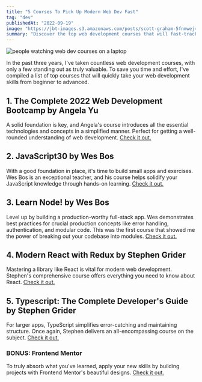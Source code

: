 ```yaml
---
title: "5 Courses To Pick Up Modern Web Dev Fast"
tag: "dev"
publishedAt: "2022-09-19"
image: "https://jbt-images.s3.amazonaws.com/posts/scott-graham-5fnmwej4taa-unsplash.jpeg"
summary: "Discover the top web development courses that will fast-track your skills from beginner to advanced. Learn from exceptional teachers and engage in hands-on projects to truly master web development."
---
```


<Image
  src="https://jbt-images.s3.amazonaws.com/posts/scott-graham-5fnmwej4taa-unsplash.jpeg"
  alt="people watching web dev courses on a laptop"
/>

In the past three years, I've taken countless web development courses, with only a few standing out as truly valuable. To save you time and effort, I've compiled a list of top courses that will quickly take your web development skills from beginner to advanced.

## 1. The Complete 2022 Web Development Bootcamp by Angela Yu

A solid foundation is key, and Angela's course introduces all the essential technologies and concepts in a simplified manner. Perfect for getting a well-rounded understanding of web development. [Check it out.](https://www.udemy.com/course/the-complete-web-development-bootcamp/?couponCode=PLOYALTY0923)

## 2. JavaScript30 by Wes Bos

With a good foundation in place, it's time to build small apps and exercises. Wes Bos is an exceptional teacher, and his course helps solidify your JavaScript knowledge through hands-on learning. [Check it out.](https://javascript30.com/)

## 3. Learn Node! by Wes Bos

Level up by building a production-worthy full-stack app. Wes demonstrates best practices for crucial production concepts like error handling, authentication, and modular code. This was the first course that showed me the power of breaking out your codebase into modules. [Check it out.](https://learnnode.com/)

## 4. Modern React with Redux by Stephen Grider

Mastering a library like React is vital for modern web development. Stephen's comprehensive course offers everything you need to know about React. [Check it out.](https://www.udemy.com/course/react-redux/)

## 5. Typescript: The Complete Developer's Guide by Stephen Grider

For larger apps, TypeScript simplifies error-catching and maintaining structure. Once again, Stephen delivers an all-encompassing course on the subject. [Check it out.](https://www.udemy.com/course/typescript-the-complete-developers-guide/?couponCode=PLOYALTY0923)

### BONUS: Frontend Mentor

To truly absorb what you've learned, apply your new skills by building projects with Frontend Mentor's beautiful designs. [Check it out.](https://www.frontendmentor.io/)
